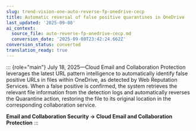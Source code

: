 ```yaml
---
slug: trend-vision-one-auto-reverse-fp-onedrive-cecp
title: Automatic reversal of false positive quarantines in OneDrive
last_updated: '2025-09-08'
ai_context:
  source_file: auto-reverse-fp-onedrive-cecp.md
  conversion_date: '2025-09-08T23:42:24.662Z'
conversion_status: converted
translation_ready: true
---
```


::: {role="main"}
July 18, 2025—Cloud Email and Collaboration Protection leverages the latest URL pattern intelligence to automatically identify false positive URLs in files within OneDrive, as detected by Web Reputation Services. When a false positive is confirmed, the system retrieves the relevant file information from the detection logs and automatically reverses the Quarantine action, restoring the file to its original location in the corresponding collaboration service.

**Email and Collaboration Security → Cloud Email and Collaboration Protection**
:::
